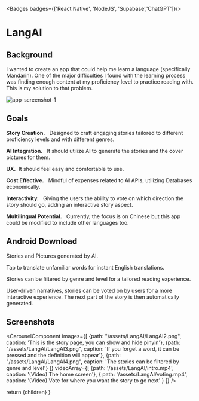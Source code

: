 
<Badges badges={['React Native', 'NodeJS', 'Supabase','ChatGPT']}/>

# LangAI

## Background

I wanted to create an app that could help me learn a language (specifically Mandarin). One of the major difficulties I found with the learning process was finding enough content at my proficiency level to practice reading with. This is my solution to that problem.

<img src='/assets/LangAI/LangAI1.5-present.png' alt="app-screenshot-1"  fill />

## Goals

**Story Creation.**  &nbsp; Designed to craft engaging stories tailored to different proficiency levels and with different genres.

**AI Integration.**  &nbsp; It should utilize AI to generate the stories and the cover pictures for them.

**UX.**&nbsp;   It should feel easy and comfortable to use.

**Cost Effective.**  &nbsp;  Mindful of expenses related to AI APIs, utilizing Databases economically.

**Interactivity.** &nbsp;   Giving the users the ability to vote on which direction the story should go, adding an interactive story aspect.

**Multilingual Potential.**  &nbsp;  Currently, the focus is on Chinese but this app could be modified to include other languages too.

## Android Download

Stories and Pictures generated by AI.

Tap to translate unfamiliar words for instant English translations.

Stories can be filtered by genre and level for a tailored reading experience.

User-driven narratives, stories can be voted on by users for a more interactive experience. The next part of the story is then automatically generated.


<MarkdownButtons github="https://github.com/AdamShelley/lang-ai" download="https://expo.dev/artifacts/eas/mttsxyvRkyYYbbiSvqL4z1.apk" />

## Screenshots

<CarouselComponent images={[
  {path: "/assets/LangAI/LangAI2.png", caption: 'This is the story page, you can show and hide pinyin'},
  {path: "/assets/LangAI/LangAI3.png", caption: 'If you forget a word, it can be pressed and the definition will appear'},
  {path: "/assets/LangAI/LangAI4.png", caption: 'The stories can be filtered by genre and level'}
]}
  videoArray={[
    {path: '/assets/LangAI/intro.mp4', caption: '(Video) The home screen'},
    { path:  '/assets/LangAI/voting.mp4', caption: '(Video) Vote for where you want the story to go next' }
  ]}
/>

  return <MdxLayout>
    {children}
  </MdxLayout>
}
